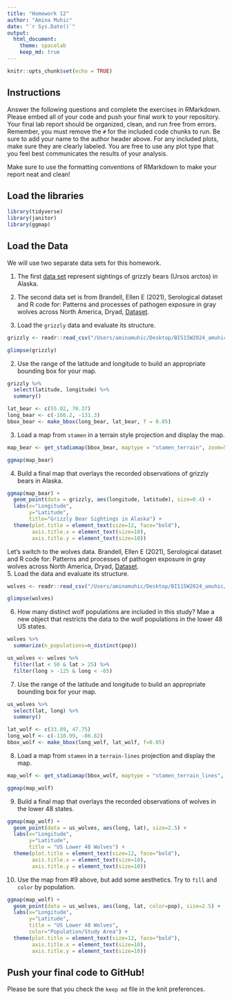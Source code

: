 ```yaml
---
title: "Homework 12"
author: "Amina Muhic"
date: "`r Sys.Date()`"
output:
  html_document: 
    theme: spacelab
    keep_md: true
---
```


```r
knitr::opts_chunk$set(echo = TRUE)
```

## Instructions
Answer the following questions and complete the exercises in RMarkdown. Please embed all of your code and push your final work to your repository. Your final lab report should be organized, clean, and run free from errors. Remember, you must remove the `#` for the included code chunks to run. Be sure to add your name to the author header above. For any included plots, make sure they are clearly labeled. You are free to use any plot type that you feel best communicates the results of your analysis.  

Make sure to use the formatting conventions of RMarkdown to make your report neat and clean!  

## Load the libraries  
```r
library(tidyverse)
library(janitor)
library(ggmap)
``` 

## Load the Data
We will use two separate data sets for this homework.  

1. The first [data set](https://rcweb.dartmouth.edu/~f002d69/workshops/index_rspatial.html) represent sightings of grizzly bears (Ursos arctos) in Alaska.  

2. The second data set is from Brandell, Ellen E (2021), Serological dataset and R code for: Patterns and processes of pathogen exposure in gray wolves across North America, Dryad, [Dataset](https://doi.org/10.5061/dryad.5hqbzkh51).

1. Load the `grizzly` data and evaluate its structure.  

```r
grizzly <- readr::read_csv("/Users/aminamuhic/Desktop/BIS15W2024_amuhic/lab13/data/bear-sightings.csv")
```

```r
glimpse(grizzly)
```

2. Use the range of the latitude and longitude to build an appropriate bounding box for your map.

```r
grizzly %>% 
  select(latitude, longitude) %>% 
  summary()
```

```r
lat_bear <- c(55.02, 70.37)
long_bear <- c(-166.2, -131.3)
bbox_bear <- make_bbox(long_bear, lat_bear, f = 0.05)
```

3. Load a map from `stamen` in a terrain style projection and display the map.  

```r
map_bear <- get_stadiamap(bbox_bear, maptype = "stamen_terrain", zoom=5)
```

```r
ggmap(map_bear)
```

4. Build a final map that overlays the recorded observations of grizzly bears in Alaska.  

```r
ggmap(map_bear) +
  geom_point(data = grizzly, aes(longitude, latitude), size=0.4) +
  labs(x="Longitude",
       y="Latitude",
       title="Grizzly Bear Sightings in Alaska") +
  theme(plot.title = element_text(size=12, face="bold"),
        axis.title.x = element_text(size=10),
        axis.title.y = element_text(size=10))
```

Let's switch to the wolves data. Brandell, Ellen E (2021), Serological dataset and R code for: Patterns and processes of pathogen exposure in gray wolves across North America, Dryad, [Dataset](https://doi.org/10.5061/dryad.5hqbzkh51).  
5. Load the data and evaluate its structure.  

```r
wolves <- readr::read_csv("/Users/aminamuhic/Desktop/BIS15W2024_amuhic/lab13/data/wolves_data/wolves_dataset.csv")
```

```r
glimpse(wolves)
```

6. How many distinct wolf populations are included in this study? Mae a new object that restricts the data to the wolf populations in the lower 48 US states.  

```r
wolves %>% 
  summarize(n_populations=n_distinct(pop))
```

```r
us_wolves <- wolves %>% 
  filter(lat < 50 & lat > 25) %>% 
  filter(long > -125 & long < -65)
```

7. Use the range of the latitude and longitude to build an appropriate bounding box for your map. 

```r
us_wolves %>% 
  select(lat, long) %>% 
  summary()
```

```r
lat_wolf <- c(33.89, 47.75)
long_wolf <- c(-110.99, -86.82)
bbox_wolf <- make_bbox(long_wolf, lat_wolf, f=0.05)
```

8.  Load a map from `stamen` in a `terrain-lines` projection and display the map.  

```r
map_wolf <- get_stadiamap(bbox_wolf, maptype = "stamen_terrain_lines", zoom=5)
```

```r
ggmap(map_wolf)
```

9. Build a final map that overlays the recorded observations of wolves in the lower 48 states.  

```r
ggmap(map_wolf) +
  geom_point(data = us_wolves, aes(long, lat), size=2.5) +
  labs(x="Longitude",
       y="Latitude",
       title = "US Lower 48 Wolves") +
  theme(plot.title = element_text(size=12, face="bold"),
        axis.title.x = element_text(size=10),
        axis.title.y = element_text(size=10))
```

10. Use the map from #9 above, but add some aesthetics. Try to `fill` and `color` by population.  

```r
ggmap(map_wolf) +
  geom_point(data = us_wolves, aes(long, lat, color=pop), size=2.5) +
  labs(x="Longitude",
       y="Latitude",
       title = "US Lower 48 Wolves",
       color="Population/Study Area") +
  theme(plot.title = element_text(size=12, face="bold"),
        axis.title.x = element_text(size=10),
        axis.title.y = element_text(size=10))
```


## Push your final code to GitHub!
Please be sure that you check the `keep md` file in the knit preferences. 